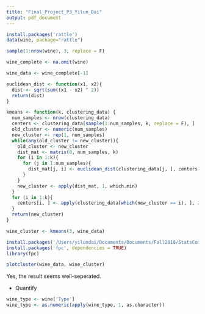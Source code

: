 ```yaml
---
title: "Final_Project_P3_Yilun_Dai"
output: pdf_document
---
```


```r
install.packages('rattle')
data(wine, package="rattle")
```

```r
sample(1:nrow(wine), 3, replace = F)
```


```r
wine_complete <- na.omit(wine)

wine_data <- wine_complete[-1]
```

```r
euclidean_dist <- function(x1, x2){
  dist <- sqrt(sum((x1 - x2) ^ 2))
  return(dist)
}
```


```r
kmeans <- function(k, clustering_data) {
  num_samples <- nrow(clustering_data)
  centers <- clustering_data[sample(1:num_samples, k, replace = F), ]
  old_cluster <- numeric(num_samples)
  new_cluster <- rep(1, num_samples)
  while(any(old_cluster != new_cluster)){
    old_cluster <- new_cluster
    dist_mat <- matrix(0, num_samples, k)
    for (i in 1:k){
      for (j in 1:num_samples){
        dist_mat[j, i] <- euclidean_dist(clustering_data[j, ], centers[i, ])
      }
    }
    new_cluster <- apply(dist_mat, 1, which.min)
  }
  for (i in 1:k){
    centers[i, ] <- apply(clustering_data[which(new_cluster == i), ], 2, mean)
  }
  return(new_cluster)
}

```

```r
wine_cluster <- kmeans(3, wine_data)
```

```r
install.packages('/Users/yilundai/Documents/Documents/Fall2018/StatsComputingA/robustbase_0.93-1.1.tar', repose = NULL, type = 'source')
install.packages('fpc', dependencies = TRUE)
library(fpc)
```

```r
plotcluster(wine_data, wine_cluster)
```

 Yes, the result seems well-seperated. 
 
 + Quantify
 
```r
wine_type <- wine['Type']
wine_type <- as.numeric(apply(wine_type, 1, as.character))
```



